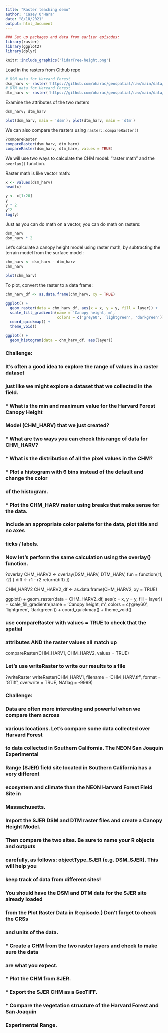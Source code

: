 ```yaml
---
title: "Raster teaching demo"
author: "Casey O'Hara"
date: "8/18/2021"
output: html_document
---
```

  
``` r
### Set up packages and data from earlier episodes:
library(raster)
library(ggplot2)
library(dplyr)
```

```r
knitr::include_graphics('lidarTree-height.png')
```

Load in the rasters from Github repo
``` r
# DSM data for Harvard Forest
dsm_harv <- raster('https://github.com/oharac/geospatial/raw/main/data/dsm_harv_crop.tif')
# DTM data for Harvard Forest
dtm_harv <- raster('https://github.com/oharac/geospatial/raw/main/data/dtm_harv_crop.tif')
```

Examine the attributes of the two rasters
```r
dsm_harv; dtm_harv
```

```r
plot(dsm_harv, main = 'dsm'); plot(dtm_harv, main = 'dtm')
```


We can also compare the rasters using `raster::compareRaster()`
```r
?compareRaster
compareRaster(dsm_harv, dtm_harv)
compareRaster(dsm_harv, dtm_harv, values = TRUE)
```

We will use two ways to calculate the CHM model: "raster math" and the `overlay()` function.

Raster math is like vector math:
``` r
x <- values(dsm_harv)
head(x)

y <- x[1:20]
y
y * 2
y^2
log(y)
```

Just as you can do math on a vector, you can do math on rasters:
``` r
dsm_harv
dsm_harv * 2
```

Let's calculate a canopy height model using raster math, by subtracting the terrain model from the surface model:
``` r
chm_harv <- dsm_harv - dtm_harv
chm_harv

plot(chm_harv)
```

To plot, convert the raster to a data frame:
``` r
chm_harv_df <- as.data.frame(chm_harv, xy = TRUE)

ggplot() +
  geom_raster(data = chm_harv_df, aes(x = x, y = y, fill = layer)) +
  scale_fill_gradientn(name = 'Canopy height, m', 
                       colors = c('grey60', 'lightgreen', 'darkgreen')) +
  coord_quickmap() +
  theme_void()

ggplot() +
  geom_histogram(data = chm_harv_df, aes(layer))
```

### Challenge: 
### It’s often a good idea to explore the range of values in a raster dataset 
### just like we might explore a dataset that we collected in the field.

### * What is the min and maximum value for the Harvard Forest Canopy Height 
###   Model (CHM_HARV) that we just created?
### * What are two ways you can check this range of data for CHM_HARV?
### * What is the distribution of all the pixel values in the CHM?
### * Plot a histogram with 6 bins instead of the default and change the color 
###   of the histogram.
### * Plot the CHM_HARV raster using breaks that make sense for the data. 
###   Include an appropriate color palette for the data, plot title and no axes 
###   ticks / labels.


### Now let's perform the same calculation using the overlay() function.
?overlay
CHM_HARV2 <- overlay(DSM_HARV,
                     DTM_HARV,
                     fun = function(r1, r2) {
                       diff <- r1 - r2
                       return(diff)
                     })

CHM_HARV2
CHM_HARV2_df <- as.data.frame(CHM_HARV2, xy = TRUE)

ggplot() +
  geom_raster(data = CHM_HARV2_df, aes(x = x, y = y, fill = layer)) +
  scale_fill_gradientn(name = 'Canopy height, m', 
                       colors = c('grey60', 'lightgreen', 'darkgreen')) +
  coord_quickmap() +
  theme_void()

### use compareRaster with values = TRUE to check that the spatial 
### attributes AND the raster values all match up
compareRaster(CHM_HARV1, CHM_HARV2, values = TRUE)

### Let's use writeRaster to write our results to a file
?writeRaster
writeRaster(CHM_HARV1, filename = 'CHM_HARV.tif',
            format = 'GTiff',
            overwrite = TRUE,
            NAflag = -9999)

### Challenge:
### Data are often more interesting and powerful when we compare them across 
### various locations. Let’s compare some data collected over Harvard Forest 
### to data collected in Southern California. The NEON San Joaquin Experimental
### Range (SJER) field site located in Southern California has a very different
### ecosystem and climate than the NEON Harvard Forest Field Site in 
### Massachusetts.

### Import the SJER DSM and DTM raster files and create a Canopy Height Model. 
### Then compare the two sites. Be sure to name your R objects and outputs
### carefully, as follows: objectType_SJER (e.g. DSM_SJER). This will help you 
### keep track of data from different sites!
  
### You should have the DSM and DTM data for the SJER site already loaded 
### from the Plot Raster Data in R episode.) Don’t forget to check the CRSs 
### and units of the data.
### * Create a CHM from the two raster layers and check to make sure the data 
###   are what you expect.
### * Plot the CHM from SJER.
### * Export the SJER CHM as a GeoTIFF.
### * Compare the vegetation structure of the Harvard Forest and San Joaquin 
###   Experimental Range.
